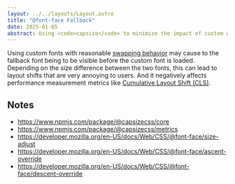 ```yaml
---
layout: ../../layouts/Layout.astro
title: "@font-face Fallback"
date: 2025-01-05
abstract: Using <code>capsize</code> to minimize the impact of custom web fonts on cumulative layout shift.
---
```


Using custom fonts with reasonable [swapping behavior](https://developer.mozilla.org/en-US/docs/Web/CSS/@font-face/font-display) may cause to the fallback font being to be visible before the custom font is loaded. Depending on the size difference between the two fonts, this can lead to layout shifts that are very annoying to users. And it negatively affects performance measurement metrics like [Cumulative Layout Shift (CLS)](https://web.dev/articles/cls).

## Notes

- https://www.npmjs.com/package/@capsizecss/core
- https://www.npmjs.com/package/@capsizecss/metrics
- https://developer.mozilla.org/en-US/docs/Web/CSS/@font-face/size-adjust
- https://developer.mozilla.org/en-US/docs/Web/CSS/@font-face/ascent-override
- https://developer.mozilla.org/en-US/docs/Web/CSS/@font-face/descent-override
